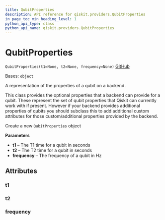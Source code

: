 ```yaml
---
title: QubitProperties
description: API reference for qiskit.providers.QubitProperties
in_page_toc_min_heading_level: 1
python_api_type: class
python_api_name: qiskit.providers.QubitProperties
---
```


# QubitProperties

<span id="qiskit.providers.QubitProperties" />

`QubitProperties(t1=None, t2=None, frequency=None)` [GitHub](https://github.com/qiskit/qiskit/tree/stable/0.23/qiskit/providers/backend.py "view source code")

Bases: `object`

A representation of the properties of a qubit on a backend.

This class provides the optional properties that a backend can provide for a qubit. These represent the set of qubit properties that Qiskit can currently work with if present. However if your backend provides additional properties of qubits you should subclass this to add additional custom attributes for those custom/additional properties provided by the backend.

Create a new `QubitProperties` object

**Parameters**

*   **t1** – The T1 time for a qubit in seconds
*   **t2** – The T2 time for a qubit in seconds
*   **frequency** – The frequency of a qubit in Hz

## Attributes

<span id="qiskit.providers.QubitProperties.t1" />

### t1

<span id="qiskit.providers.QubitProperties.t2" />

### t2

<span id="qiskit.providers.QubitProperties.frequency" />

### frequency

